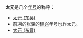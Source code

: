 '''太元'''是几个[[年号|年号]]的称呼：
*[[太元_(东吴)|太元 (东吴)]]
*前凉的张骏的[[建兴_(西晋)|建兴]]年号也作太元。
*[[太元_(东晋)|太元 (东晋)]]

{{Disambig|Cat=年号消歧义}}